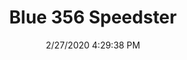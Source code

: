 ---
width: 2000
height: 1333
title: Blue 356 Speedster
description: Blue Speedster with hardtop.
date: 2/27/2020 4:29:38 PM
cameraMake: Sony
cameraModel: ILCE-7M3
lens: ZEISS Batis 1.8/85
settingsfStop: f/2
settingsISO: ISO 100
settingsShutter: 1/800
settingsFocalLength: 85 mm
---
